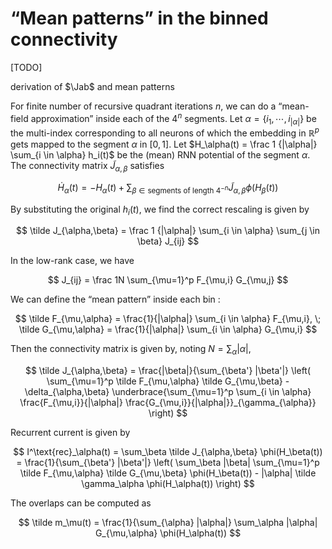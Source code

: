 # "Mean patterns" in the binned connectivity

[TODO]

derivation of $\Jab$ and mean patterns

For finite number of recursive quadrant iterations $n$, we can do a "mean-field approximation" inside each of the $4^n$ segments. Let $\alpha = \{i_1,\cdots,i_{|\alpha|}\}$ be the multi-index corresponding to all neurons of which the embedding in $\mathbb R^p$ gets mapped to the segment $\alpha$ in $[0,1]$. Let $H_\alpha(t) = \frac 1 {|\alpha|} \sum_{i \in \alpha} h_i(t)$ be the (mean) RNN potential of the segment $\alpha$. The connectivity matrix $\tilde J_{\alpha,\beta}$ satisfies

$$
\dot H_\alpha(t) = -H_\alpha(t) + \sum_{\beta \in \text{segments of length } 4^{-n}} \tilde J_{\alpha,\beta} \phi(H_\beta(t))
$$

By substituting the original $h_i(t)$, we find the correct rescaling is given by

$$
\tilde J_{\alpha,\beta} = \frac 1 {|\alpha|} \sum_{i \in \alpha} \sum_{j \in \beta} J_{ij}
$$

In the low-rank case, we have

$$
J_{ij} = \frac 1N \sum_{\mu=1}^p F_{\mu,i} G_{\mu,j}
$$

We can define the "mean pattern" inside each bin :

$$
\tilde F_{\mu,\alpha} = \frac{1}{|\alpha|} \sum_{i \in \alpha} F_{\mu,i}, \; \tilde G_{\mu,\alpha} = \frac{1}{|\alpha|} \sum_{i \in \alpha} G_{\mu,i}
$$

Then the connectivity matrix is given by, noting $N = \sum_{\alpha} |\alpha|$,

$$
\tilde J_{\alpha,\beta} = \frac{|\beta|}{\sum_{\beta'} |\beta'|} \left( \sum_{\mu=1}^p \tilde F_{\mu,\alpha} \tilde G_{\mu,\beta} - \delta_{\alpha,\beta} \underbrace{\sum_{\mu=1}^p \sum_{i \in \alpha} \frac{F_{\mu,i}}{|\alpha|} \frac{G_{\mu,i}}{|\alpha|}}_{\gamma_{\alpha}} \right)
$$

Recurrent current is given by

$$
I^\text{rec}_\alpha(t) = \sum_\beta \tilde J_{\alpha,\beta} \phi(H_\beta(t)) = \frac{1}{\sum_{\beta'} |\beta'|} \left( \sum_\beta |\beta| \sum_{\mu=1}^p \tilde F_{\mu,\alpha} \tilde G_{\mu,\beta} \phi(H_\beta(t)) - |\alpha| \tilde \gamma_\alpha \phi(H_\alpha(t)) \right)
$$

The overlaps can be computed as

$$
\tilde m_\mu(t) = \frac{1}{\sum_{\alpha} |\alpha|} \sum_\alpha |\alpha| G_{\mu,\alpha} \phi(H_\alpha(t))
$$